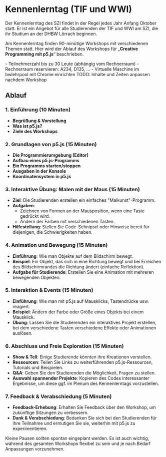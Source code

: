 
# Kennenlerntag (TIF und WWI)

Der Kennenlerntag des SZI findet in der Regel jedes Jahr Anfang Oktober statt. 
Er ist ein Angebot für alle Studierenden der TIF und WWI am SZI, die ihr Studium an der DHBW Lörrach beginnen.

Am Kennenlerntag finden 90-minütige Workshops mit verschiedenen Themen statt. 
Hier wird der Ablauf des Workshops für „**Creative Programming mit p5.js**“ beschrieben.

<Callout type="warning">
- Teilnehmerzahl bis zu 30 Leute (abhängig vom Rechnerraum)
- Rechnerraum reservieren: A234, D135, …
- Virtuelle Maschine im bwlehrpool mit Chrome einrichten
</Callout>

<Callout type="error">
TODO: Inhalte und Zeiten anpassen nachdem Workshop
</Callout>

## Ablauf

### 1. Einführung (10 Minuten)
- **Begrüßung & Vorstellung**
- **Was ist p5.js?**
- **Ziele des Workshops**

### 2. Grundlagen von p5.js (15 Minuten)
- **Die Programmierumgebung (Editor)**
- **Aufbau eines p5.js-Programms**
- **Ein Programms starten/stoppen**
- **Ausgaben in der Konsole**
- **Koordinatensystem in p5.js**


### 3. Interaktive Übung: Malen mit der Maus (15 Minuten)
- **Ziel**: Die Studierenden erstellen ein einfaches "Malkunst"-Programm.
- **Aufgaben**:
  - Zeichnen von Formen an der Mausposition, wenn eine Taste gedrückt wird.
  - Ändern der Farben mit verschiedenen Tasten.
- **Hilfestellung**: Stellen Sie Code-Schnipsel oder Hinweise bereit für diejenigen, die Schwierigkeiten haben.

### 4. Animation und Bewegung (15 Minuten)
- **Einführung**: Wie man Objekte auf dem Bildschirm bewegt.
- **Beispiel**: Ein Objekt, das sich in eine Richtung bewegt und bei Erreichen des Bildschirmrandes die Richtung ändert (einfache Reflektion).
- **Aufgabe für Studierende**: Erstellen Sie eine Animation mit mehreren bewegenden Objekten.

### 5. Interaktion & Events (15 Minuten)
- **Einführung**: Wie man mit p5.js auf Mausklicks, Tastendrücke usw. reagiert.
- **Beispiel**: Ändern der Farbe oder Größe eines Objekts bei einem Mausklick.
- **Übung**: Lassen Sie die Studierenden ein interaktives Projekt erstellen, bei dem verschiedene Tasten verschiedene Effekte oder Animationen auslösen.

### 6. Abschluss und Freie Exploration (15 Minuten)
- **Show & Tell**: Einige Studierende könnten ihre Kreationen vorstellen.
- **Ressourcen**: Teilen Sie Links zu weiterführenden p5.js-Ressourcen, Tutorials und Beispielen.
- **Q&A**: Geben Sie den Studierenden die Möglichkeit, Fragen zu stellen.
- **Auswahl spannender Projekte**: Kopieren des Codes interessanter Ergebnisse, um diese ggf. im Plenum des Kennenlerntags vorzustellen. 

### 7. Feedback & Verabschiedung (5 Minuten)
- **Feedback-Erhebung**: Erhalten Sie Feedback über den Workshop, um zukünftige Sitzungen zu verbessern.
- **Dank & Verabschiedung**: Bedanken Sie sich bei den Studierenden für ihre Teilnahme und ermutigen Sie sie, weiterhin mit p5.js zu experimentieren.

<Callout>
  Kleine Pausen sollten spontan eingeplant werden. Es ist auch wichtig, während des gesamten Workshops flexibel zu sein und je nach Bedarf Anpassungen vorzunehmen.
</Callout>
